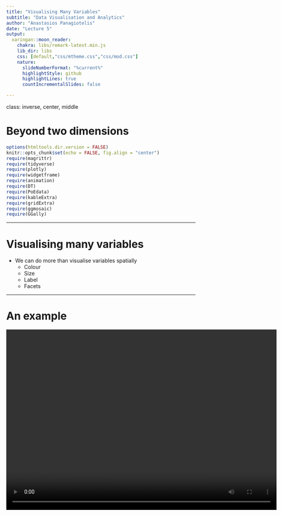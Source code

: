 ```yaml
---
title: "Visualising Many Variables"
subtitle: "Data Visualisation and Analytics"
author: "Anastasios Panagiotelis"
date: "Lecture 5"
output:
  xaringan::moon_reader:
    chakra: libs/remark-latest.min.js
    lib_dir: libs
    css: [default,"css/mtheme.css","css/mod.css"]
    nature:
      slideNumberFormat: "%current%"
      highlightStyle: github
      highlightLines: true
      countIncrementalSlides: false

---
```


class: inverse, center, middle

# Beyond two dimensions

```r
options(htmltools.dir.version = FALSE)
knitr::opts_chunk$set(echo = FALSE, fig.align = "center")
require(magrittr)
require(tidyverse)
require(plotly)
require(widgetframe)
require(animation)
require(DT)
require(PoEdata)
require(kableExtra)
require(gridExtra)
require(ggmosaic)
require(GGally)
```

---

# Visualising many variables

- We can do more than visualise variables spatially
  - Colour
  - Size
  - Label
  - Facets

---

# An example
<video width="720" height="480" controls>
  <source src="img/Rosling.webm" type="video/webm">
</video>
---

# Mpg data

- The variable `cty` measures fuel efficiency of different cars in the city, while `displ` measures the size of the engine.
- These are negatively correlated.
- We can also see how the non-metric variable `drv` interacts with these variables using the `col` (colour) aesthetic.

---

# Using color

```r
ggplot(data = mpg,mapping = 
         aes(x=displ,y=cty, col=drv))+geom_point()  
```

---

# Aes v geom

- Note that unlike the last lecture, color is being used here to display information about a variable in the dataset.
- Therefore instead of specifying color in the geom, it has to be specified in the `aes` function.
- Remember the `aes` function maps data to something we can perceive.

---

# Text labels

- Another option is to plot text rather than points
  - This is in fact a different geom called `geom_text`
  - This was used on some of the plots demonstrating Zipf's Law
- A variable can be mapped to the actual text that appears
  - The aesthetic is `label`

---

#With text

```r
ggplot(data = mpg,mapping = 
         aes(x=displ,y=cty, label=drv))+geom_text()  
```

---

# The bubble chart

- To add a fourth variable we can manipulate the size of the points.
- This is known as a bubble chart.
- The aesthetic in question is `size`
- The following plot maps the number of cylinders to the size of points.

---

# Bubble plot

```r
ggplot(data = mpg,mapping = 
         aes(x=displ,y=cty, col=drv,size=cyl))+
  geom_point()  
```

---
class: inverse, middle, center

# All about colourmaps

---

# Color scales

- Suppose we are mapping metric or ordinal data to a colormap.  The colormap should be
  - Sequential
  - Perceptually uniform
  - Work when printed in black and white
  - Accessible to colorblind people
  - Colorful and pretty
- The *viridis* colormap was developed with this in mind

---

# Jet v Viridis

A popular palette is jet.

```r
knitr::include_graphics('img/jet.jpeg')
```

A better palette (by the above criteria) is viridis

```r
knitr::include_graphics('img/ViridisContinuousContinuous.png')
```

---

# Problems with jet

- Colors close to one another should be similar.
- On jet, in some parts the color changes dramatically over a small range.
- Also colorblind people (about 8% of the population) can have difficulty with the red colors in jet.
- For more on this see <a href="https://www.youtube.com/watch?list=PLYx7XA2nY5Gcpabmu61kKcToLz0FapmHu&v=xAoljeRJ3lU"> this talk</a> by the creators of viridis.

---

# Jet Colormap

```r
knitr::include_graphics('img/mona-lisa-rainbow.png',dpi = 100)
```


---

#Viridis colormap

```r
knitr::include_graphics('img/mona-lisa-gradient.png',dpi = 100)
```

---

# In ggplot2

Ordered factors now use viridis by default.

```r
ggplot(diamonds,aes(y=price,x=carat,col=cut))+
  geom_point(size=0.2) 
```

---

# Continous color

```r
ggplot(data = mpg,mapping = 
         aes(x=displ,y=cty, col=hwy))+geom_point()  
```

---
# Continous color

- To use viridis for a continous variable simply add `scale_color_viridis_c()`.  
- Scale is another element of the grammar of graphics. 

```r
ggplot(data = mpg,mapping = 
         aes(x=displ,y=cty, col=hwy))+
  geom_point()+scale_color_viridis_c()  
```

---

# Viridis

```r
ggplot(data = mpg,mapping = 
         aes(x=displ,y=cty, col=hwy))+
  geom_point()+scale_color_viridis_c()  
```

---


# Variations on Viridis

```r
ggplot(data = mpg,mapping = 
         aes(x=displ,y=cty, col=hwy))+
  geom_point()+scale_color_viridis_c(option = 'C')  
```

---

# Caution

- There are some situations where viridis may not be ideal.
  - Nominal variables
  - Divergent scales
- Divergent scales can be used when there is a natural middle point for the data (usually zero).
- For when plotting budget or trade balances using color, red can be used to show deficit and blue can be used to show surplus.

---

# Divergent Scale

```r
ggplot(data = mpg,mapping = 
         aes(x=displ,y=cty, col=hwy))+
  geom_point()+scale_color_distiller(type = 'div')  
```

---
class: inverse, middle, center

# Facetting
---

#Facetting

- Sometimes we cannot display everything on a single plot
- In this case facetting can be used to construct multiple plots
- For the next example we look at the `txhousing` dataset
---

# Code for facetting

```r
ggplot(data = txhousing, 
       mapping = aes(x=date, y=sales))+
  geom_line()+
  facet_wrap(~city)
```


Note the tilde (`~`) in `~city`

---

#Texas Housing

```r
ggplot(data = txhousing, 
       mapping = aes(x=date, y=sales))+
  geom_line()+
  facet_wrap(~city)
```

---

# Scales

- A problem here is that due to the scaling on the y axis, only the large cities display anything interesting.
- The option `scales` in the `facet_wrap` function allows each plot to have its own scale.
- Use this with caution!

---

#Free scales

```r
ggplot(data = txhousing, 
       mapping = aes(x=date, y=sales))+
  geom_line()+
  facet_wrap(~city,scales = 'free_y')
```
---

#Texas Housing

```r
ggplot(data = txhousing, 
       mapping = aes(x=date, y=sales))+
  geom_line()+
  facet_wrap(~city,scales = 'free_y')
```

---

#Change number of rows

- The number of rows or columns can be changed with the `nrow`
or `ncol` arguments
```r
ggplot(data = txhousing, 
       mapping = aes(x=date, y=sales))+
  geom_line()+
  facet_wrap(~city,scales = 'free_y',nrow = 12)
```


---


#Changing number of rows

```r
ggplot(data = txhousing, 
       mapping = aes(x=date, y=sales))+
  geom_line()+
  facet_wrap(~city,scales = 'free_y',nrow = 12)
```
---

# Facet grid

- We can also facet so that the rows correspond to one categorical variable and the columns to another.
- Lets try this with the diamonds dataset

```r
ggplot(data = diamonds, 
       mapping = aes(x=carat, y=price))+
  geom_point()+
  facet_grid(rows = vars(cut), cols = vars(color))

```

---

#Facet grid

```r
ggplot(data = diamonds, 
       mapping = aes(x=carat, y=price))+
  geom_point()+
  facet_grid(rows = vars(cut), cols = vars(color))

```
---

#Your Turn

- Plot a scatterplot with
  + Sales on the x axis
  + Median on the y axis
  + Facet by year on the rows
  + Facet by month in the columns
  
---

# Solution

```r
ggplot(data = txhousing, 
       mapping = aes(x=sales, y=median))+
  geom_point()+
  facet_grid(rows = vars(year), cols = vars(month))

```

---

class: inverse, middle, center

# Higher Dimensions

---

# Pairs plot

- A pairs plot gives an array of plots
  - On the diagonal there are kernel densities or barplots
  - On the lower diagonal are scatterplots or facetted histograms
  - On the upper diagonal are correlations or boxplots.
- This can be implemented using the *ggpairs* function in the *GGally* package.

---

# Economics data

```r
ggpairs(economics)
```

---

# The Iris data


- The iris data is an old dataset on three species of flower with different measurements of the flower.
- The aim is to classify each flower into its species.
- However since it has a mix of metric and non-metric variables it is often used an an example for demonstration.  

---

# Iris data

```r
ggpairs(iris)
```

---

# Parallel Coordinates

- A parallel coordinates plots the variables of all values along the y axis.
- The variables themselves appear along the x axis.
- Values corresponding to the same observation are joined up by lines.
- They can often look messy but sometimes provide insight.

---

# Parallel Coordinates

```r
ggparcoord(iris)
```
---

# Summary

- By now we can do a large variety of plots in `ggplot`.
- However so far we have only used datasets that are already clean and tidy.
- Next we learn:
  - How to read in data from a file
  - How to manipulate the data into a form that we want to use.
  - How to reshape the data in a way that it works well with `ggplot`.